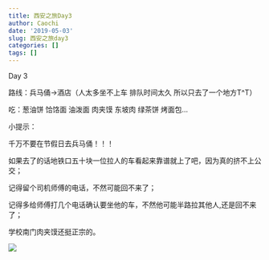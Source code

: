 ```yaml
---
title: 西安之旅Day3
author: Caochi
date: '2019-05-03'
slug: 西安之旅day3
categories: []
tags: []
---
```

Day 3

路线：兵马俑→酒店（人太多坐不上车 排队时间太久 所以只去了一个地方T^T）

吃：葱油饼 饸饹面 油泼面 肉夹馍 东坡肉 绿茶饼 烤面包…

小提示：

千万不要在节假日去兵马俑！！！

如果去了的话地铁口五十块一位拉人的车看起来靠谱就上了吧，因为真的挤不上公交；

记得留个司机师傅的电话，不然可能回不来了；

记得多给师傅打几个电话确认要坐他的车，不然他可能半路拉其他人,还是回不来了；

学校南门肉夹馍还挺正宗的。

![](/post/2019-05-03-西安之旅day3_files/bingmayong.jpg)
